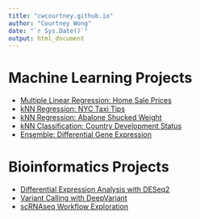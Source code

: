 ---
title: "cwcourtney.github.io"
author: "Courtney Wong"
date: "`r Sys.Date()`"
output: html_document
---

# Machine Learning Projects

-   [Multiple Linear Regression: Home Sale Prices](./MachineLearning/MLE_HomeSalePrices.html)
-   [kNN Regression: NYC Taxi Tips](./MachineLearning/kNN_TaxiTips.html)
-   [kNN Regression: Abalone Shucked Weight](./MachineLearning/kNN_Abalone.html)
-   [kNN Classification: Country Development Status](./MachineLearning/kNN_CountryStatus.html)
-   [Ensemble: Differential Gene Expression](./MachineLearning/Ensemble_DiffExpr.html)

# Bioinformatics Projects

-   [Differential Expression Analysis with DESeq2](./BINF/231004_DiffExpAnalysis/methodsResults.html)
-   [Variant Calling with DeepVariant](./BINF/231124_VariantCalling/MethodsVariantCalling.html)
-   [scRNAseq Workflow Exploration](./BINF/241204_scRNAseq/scRNAseq_workflow.html)
